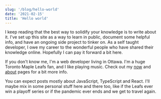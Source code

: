 ```yaml
---
slug: '/blog/hello-world'
date: '2021-02-15'
title: 'Hello world'
---
```


I keep reading that the best way to solidify your knowledge is to write about it. I've set up this site as a way to learn in public, document some helpful info, and have an ongoing side project to tinker on. As a self taught developer, I owe my career to the wonderful people who have shared their knowledge online. Hopefully I can pay it forward a bit here.

If you don't know me, I'm a web developer living in Ottawa. I'm a huge Toronto Maple Leafs fan, and I like playing music. Check out my [now](/now) and [about](/about) pages for a bit more info.

You can expect posts mostly about JavaScript, TypeScript and React. I'll maybe mix in some personal stuff here and there too, like if the Leafs ever win a playoff series or if the pandemic ever ends and we get to travel again.
